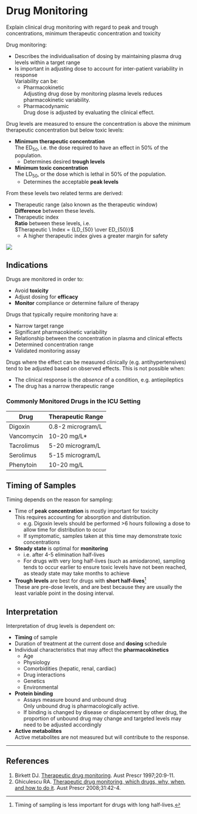 # Drug Monitoring

:::dual
Explain clinical drug monitoring with regard to peak and trough concentrations, minimum therapeutic concentration and toxicity
:::

Drug monitoring:

* Describes the individualisation of dosing by maintaining plasma drug levels within a target range
* Is important in adjusting dose to account for inter-patient variability in response\
Variability can be:\
  * Pharmacokinetic\
  Adjusting drug dose by monitoring plasma levels reduces pharmacokinetic variability.
  * Pharmacodynamic\
  Drug dose is adjusted by evaluating the clinical effect. 

Drug levels are measured to ensure the concentration is above the minimum therapeutic concentration but below toxic levels:

* **Minimum therapeutic concentration**\
The ED~50~, i.e. the dose required to have an effect in 50% of the population.
  * Determines desired **trough levels**\
* **Minimum toxic concentration**\
The LD~50~, or the dose which is lethal in 50% of the population.\
  * Determines the acceptable **peak levels**

From these levels two related terms are derived:

* Therapeutic range (also known as the therapeutic window)\
**Difference** between these levels.
* Therapeutic index\
**Ratio** between these levels, i.e.\
$Therapeutic \ Index = {LD_{50} \over ED_{50}}$
  * A higher therapeutic index gives a greater margin for safety


<img src="/resources/therapeutic-index.svg">


## Indications

Drugs are monitored in order to:

* Avoid **toxicity**
* Adjust dosing for **efficacy**\
* **Monitor** compliance or determine failure of therapy

Drugs that typically require monitoring have a:

* Narrow target range
* Significant pharmacokinetic variability
* Relationship between the concentration in plasma and clinical effects
* Determined concentration range
* Validated monitoring assay

Drugs where the effect can be measured clinically (e.g. antihypertensives) tend to be adjusted based on observed effects. This is not possible when:

* The clinical response is the *absence* of a condition, e.g. antiepileptics
* The drug has a narrow therapeutic range


### Commonly Monitored Drugs in the ICU Setting

|    Drug    | Therapeutic Range |
|------------+-------------------|
| Digoxin    | 0.8-2 microgram/L |
| Vancomycin | 10-20 mg/L*       |
| Tacrolimus | 5-20 microgram/L  |
| Serolimus  | 5-15 microgram/L  |
| Phenytoin  | 10-20 mg/L        |

## Timing of Samples

Timing depends on the reason for sampling:

* Time of **peak concentration** is mostly important for toxicity\
This requires accounting for absorption and distribution.
    * e.g. Digoxin levels should be performed >6 hours following a dose to allow time for distribution to occur
    * If symptomatic, samples taken at this time may demonstrate toxic concentrations
* **Steady state** is optimal for **monitoring**
    * i.e. after 4-5 elimination half-lives
    * For drugs with very long half-lives (such as amiodarone), sampling tends to occur earlier to ensure toxic levels have not been reached, as steady state may take months to achieve
* **Trough levels** are best for drugs with **short half-lives**^[Timing of sampling is less important for drugs with long half-lives.]\
These are pre-dose levels, and are best because they are usually the least variable point in the dosing interval.

## Interpretation

Interpretation of drug levels is dependent on:

* **Timing** of sample
* Duration of treatment at the current dose and **dosing** schedule
* Individual characteristics that may affect the **pharmacokinetics**
    * Age
    * Physiology
    * Comorbidities (hepatic, renal, cardiac)
    * Drug interactions
    * Genetics
    * Environmental
* **Protein binding**\
    * Assays measure bound and unbound drug\
    Only unbound drug is pharmacologically active.
    * If binding is changed by disease or displacement by other drug, the proportion of unbound drug may change and targeted levels may need to be adjusted accordingly
* **Active metabolites**\
Active metabolites are not measured but will contribute to the response. 

---

## References

1. Birkett DJ. [Therapeutic drug monitoring](http://www.australianprescriber.com/magazine/20/1/9/11). Aust Prescr 1997;20:9-11.
2. Ghiculescu RA. [Therapeutic drug monitoring, which drugs, why, when, and how to do it](http://www.australianprescriber.com/magazine/31/2/42/4). Aust Prescr 2008;31:42-4.